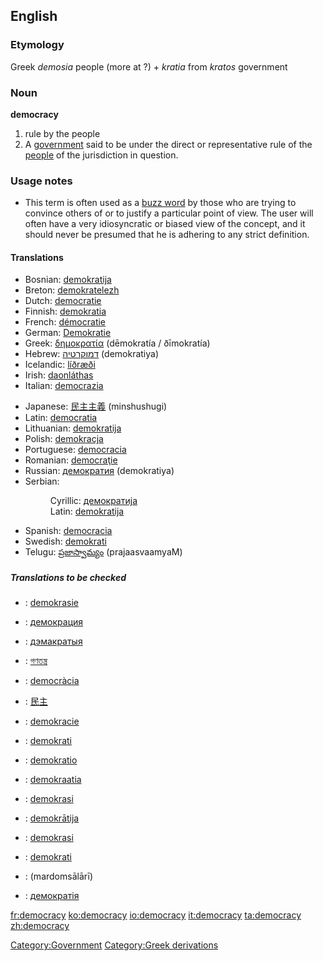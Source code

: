 ==English==

===Etymology===
Greek ''demosia'' people (more at ?) + ''kratia'' from ''kratos'' government

===Noun===
'''democracy'''
#rule by the people
#A [[government]] said to be under the direct or representative rule of the [[people]] of the jurisdiction in question.  
[[Category:Government]]

===Usage notes===
*This term is often used as a [[buzz word]] by those who are trying to convince others of or to justify a particular point of view.  The user will often have a very idiosyncratic or biased view of the concept, and it should never be presumed that he is adhering to any strict definition.

====Translations====
{{top}}
*Bosnian: [[demokratija#Bosnian|demokratija]] {{f}}
*Breton: [[demokratelezh]] {{f}}
*Dutch: [[democratie]] {{f}}
*Finnish: [[demokratia]]
*French: [[démocratie]] {{f}}
*German: [[Demokratie]] {{f}}
*Greek: [[δημοκρατία]] (dēmokratía / ðīmokratía)
*Hebrew: [[דמוקרטיה]] (demokratiya)
*Icelandic: [[líðræði]]
*Irish: [[daonláthas]]
*Italian: [[democrazia]]
{{mid}}
*Japanese: [[民主主義]] (minshushugi)
*Latin: [[democratia]]
*Lithuanian: [[demokratija]] {{f}}
*Polish: [[demokracja]] {{f}}
*Portuguese: [[democracia]] {{f}}
*Romanian: [[democraţie]]
*Russian: [[демократия]] {{f}} (demokratiya)
*Serbian:
*:Cyrillic: [[демократија#Serbian|демократија]] {{f}}
*:Latin: [[demokratija#Serbian|demokratija]] {{f}}
*Spanish: [[democracia]] {{f}}
*Swedish: [[demokrati]]
*Telugu: [[ప్రజాస్వామ్యం]] (prajaasvaamyaM)
{{bottom}}

=====Translations to be checked=====
{{checktrans}}
*{{ttbc|Afrikaans}}: [[demokrasie]]
*{{ttbc|Bulgarian}}: [[демокрация]] {{f}}
*{{ttbc|Belarusian}}: [[дэмакратыя]] {{f}}
*{{ttbc|Bengali}}: [[গণতন্ত্র]]
*{{ttbc|Catalan}}: [[democràcia]]
*{{ttbc|Chinese}}: [[民主]]
*{{ttbc|Czech}}: [[demokracie]]
*{{ttbc|Danish}}: [[demokrati]]
*{{ttbc|Esperanto}}: [[demokratio]]
*{{ttbc|Estonian}}: [[demokraatia]]
*{{ttbc|Indonesian}}: [[demokrasi]]
*{{ttbc|Latvian}}: [[demokrātija]]
*{{ttbc|Malay}}: [[demokrasi]]
*{{ttbc|Norwegian}}: [[demokrati]]
*{{ttbc|Persian}}: {{FAchar|[[مردم‌سالاری]]}} (mardomsālārī)
*{{ttbc|Ukrainian}}: [[демократія]] {{f}}

[[Category:Greek derivations]]

[[fr:democracy]]
[[ko:democracy]]
[[io:democracy]]
[[it:democracy]]
[[ta:democracy]]
[[zh:democracy]]